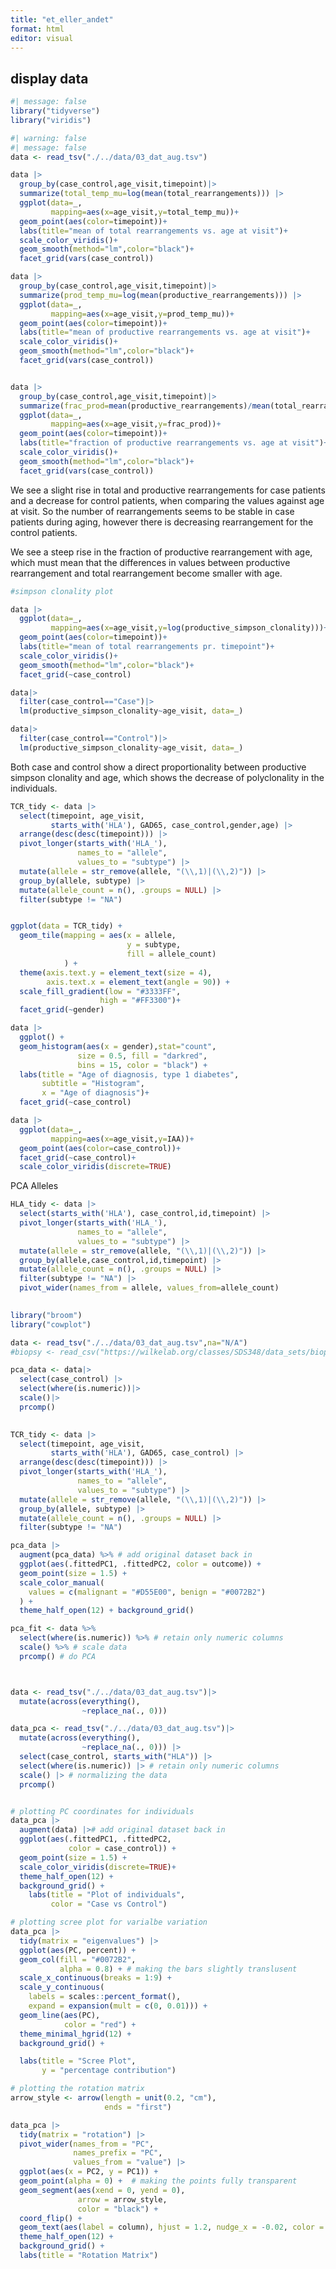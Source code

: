 ```yaml
---
title: "et_eller_andet"
format: html
editor: visual
---
```


## display data

```r
#| message: false
library("tidyverse")
library("viridis")
```

```r
#| warning: false
#| message: false
data <- read_tsv("./../data/03_dat_aug.tsv")

data |>
  group_by(case_control,age_visit,timepoint)|>
  summarize(total_temp_mu=log(mean(total_rearrangements))) |>
  ggplot(data=_,
         mapping=aes(x=age_visit,y=total_temp_mu))+
  geom_point(aes(color=timepoint))+
  labs(title="mean of total rearrangements vs. age at visit")+
  scale_color_viridis()+
  geom_smooth(method="lm",color="black")+
  facet_grid(vars(case_control))

data |>
  group_by(case_control,age_visit,timepoint)|>
  summarize(prod_temp_mu=log(mean(productive_rearrangements))) |>
  ggplot(data=_,
         mapping=aes(x=age_visit,y=prod_temp_mu))+
  geom_point(aes(color=timepoint))+
  labs(title="mean of productive rearrangements vs. age at visit")+
  scale_color_viridis()+
  geom_smooth(method="lm",color="black")+
  facet_grid(vars(case_control))


data |>
  group_by(case_control,age_visit,timepoint)|>
  summarize(frac_prod=mean(productive_rearrangements)/mean(total_rearrangements)) |>
  ggplot(data=_,
         mapping=aes(x=age_visit,y=frac_prod))+
  geom_point(aes(color=timepoint))+
  labs(title="fraction of productive rearrangements vs. age at visit")+
  scale_color_viridis()+
  geom_smooth(method="lm",color="black")+
  facet_grid(vars(case_control))
```

We see a slight rise in total and productive rearrangements for case patients and a decrease for control patients, when comparing the values against age at visit. So the number of rearrangements seems to be stable in case patients during aging, however there is decreasing rearrangement for the control patients.

We see a steep rise in the fraction of productive rearrangement with age, which must mean that the differences in values between productive rearrangement and total rearrangement become smaller with age.

```r
#simpson clonality plot

data |> 
  ggplot(data=_,
         mapping=aes(x=age_visit,y=log(productive_simpson_clonality)))+
  geom_point(aes(color=timepoint))+
  labs(title="mean of total rearrangements pr. timepoint")+
  scale_color_viridis()+
  geom_smooth(method="lm",color="black")+
  facet_grid(~case_control)

data|>
  filter(case_control=="Case")|>
  lm(productive_simpson_clonality~age_visit, data=_)

data|>
  filter(case_control=="Control")|>
  lm(productive_simpson_clonality~age_visit, data=_)
```

Both case and control show a direct proportionality between productive simpson clonality and age, which shows the decrease of polyclonality in the individuals.

```r

TCR_tidy <- data |> 
  select(timepoint, age_visit,
         starts_with('HLA'), GAD65, case_control,gender,age) |>
  arrange(desc(desc(timepoint))) |> 
  pivot_longer(starts_with('HLA_'), 
               names_to = "allele",
               values_to = "subtype") |>
  mutate(allele = str_remove(allele, "(\\,1)|(\\,2)")) |>
  group_by(allele, subtype) |> 
  mutate(allele_count = n(), .groups = NULL) |>
  filter(subtype != "NA")


ggplot(data = TCR_tidy) +
  geom_tile(mapping = aes(x = allele,
                          y = subtype,
                          fill = allele_count)
            ) + 
  theme(axis.text.y = element_text(size = 4),
        axis.text.x = element_text(angle = 90)) +
  scale_fill_gradient(low = "#3333FF",
                    high = "#FF3300")+
  facet_grid(~gender)
```

```r
data |>
  ggplot() +
  geom_histogram(aes(x = gender),stat="count",
               size = 0.5, fill = "darkred",
               bins = 15, color = "black") +
  labs(title = "Age of diagnosis, type 1 diabetes",
       subtitle = "Histogram",
       x = "Age of diagnosis")+
  facet_grid(~case_control)

data |>
  ggplot(data=_,
         mapping=aes(x=age_visit,y=IAA))+
  geom_point(aes(color=case_control))+
  facet_grid(~case_control)+
  scale_color_viridis(discrete=TRUE)

```

PCA Alleles

```r
HLA_tidy <- data |> 
  select(starts_with('HLA'), case_control,id,timepoint) |> 
  pivot_longer(starts_with('HLA_'), 
               names_to = "allele",
               values_to = "subtype") |>
  mutate(allele = str_remove(allele, "(\\,1)|(\\,2)")) |>
  group_by(allele,case_control,id,timepoint) |> 
  mutate(allele_count = n(), .groups = NULL) |>
  filter(subtype != "NA") |>
  pivot_wider(names_from = allele, values_from=allele_count)
  
```

```r
library("broom")
library("cowplot")

data <- read_tsv("./../data/03_dat_aug.tsv",na="N/A")
#biopsy <- read_csv("https://wilkelab.org/classes/SDS348/data_sets/biopsy.csv")

pca_data <- data|>
  select(case_control) |>
  select(where(is.numeric))|>
  scale()|>
  prcomp()

  
TCR_tidy <- data |> 
  select(timepoint, age_visit,
         starts_with('HLA'), GAD65, case_control) |>
  arrange(desc(desc(timepoint))) |> 
  pivot_longer(starts_with('HLA_'), 
               names_to = "allele",
               values_to = "subtype") |>
  mutate(allele = str_remove(allele, "(\\,1)|(\\,2)")) |>
  group_by(allele, subtype) |> 
  mutate(allele_count = n(), .groups = NULL) |>
  filter(subtype != "NA")

pca_data |>
  augment(pca_data) %>% # add original dataset back in
  ggplot(aes(.fittedPC1, .fittedPC2, color = outcome)) + 
  geom_point(size = 1.5) +
  scale_color_manual(
    values = c(malignant = "#D55E00", benign = "#0072B2")
  ) +
  theme_half_open(12) + background_grid()

pca_fit <- data %>% 
  select(where(is.numeric)) %>% # retain only numeric columns
  scale() %>% # scale data
  prcomp() # do PCA



data <- read_tsv("./../data/03_dat_aug.tsv")|>
  mutate(across(everything(), 
                ~replace_na(., 0))) 

data_pca <- read_tsv("./../data/03_dat_aug.tsv")|>
  mutate(across(everything(), 
                ~replace_na(., 0))) |>
  select(case_control, starts_with("HLA")) |>
  select(where(is.numeric)) |> # retain only numeric columns
  scale() |> # normalizing the data 
  prcomp()


# plotting PC coordinates for individuals
data_pca |>
  augment(data) |># add original dataset back in
  ggplot(aes(.fittedPC1, .fittedPC2, 
             color = case_control)) + 
  geom_point(size = 1.5) +
  scale_color_viridis(discrete=TRUE)+
  theme_half_open(12) + 
  background_grid() +
    labs(title = "Plot of individuals",
         color = "Case vs Control")

# plotting scree plot for varialbe variation
data_pca |>
  tidy(matrix = "eigenvalues") |>
  ggplot(aes(PC, percent)) +
  geom_col(fill = "#0072B2", 
           alpha = 0.8) + # making the bars slightly translusent 
  scale_x_continuous(breaks = 1:9) +
  scale_y_continuous(
    labels = scales::percent_format(),
    expand = expansion(mult = c(0, 0.01))) +
  geom_line(aes(PC),
            color = "red") +
  theme_minimal_hgrid(12) +
  background_grid() +

  labs(title = "Scree Plot",
       y = "percentage contribution")

# plotting the rotation matrix
arrow_style <- arrow(length = unit(0.2, "cm"), 
                     ends = "first")

data_pca |>
  tidy(matrix = "rotation") |>
  pivot_wider(names_from = "PC", 
              names_prefix = "PC", 
              values_from = "value") |>
  ggplot(aes(x = PC2, y = PC1)) +
  geom_point(alpha = 0) +  # making the points fully transparent
  geom_segment(aes(xend = 0, yend = 0), 
               arrow = arrow_style, 
               color = "black") +
  coord_flip() +
  geom_text(aes(label = column), hjust = 1.2, nudge_x = -0.02, color = "#0072B2") +
  theme_half_open(12) + 
  background_grid() +
  labs(title = "Rotation Matrix")
```
